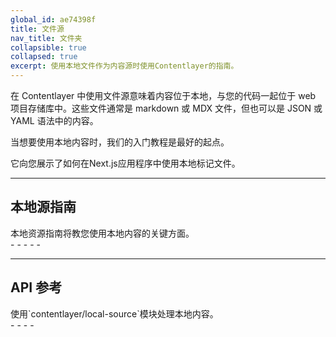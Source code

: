 ```yaml
---
global_id: ae74398f
title: 文件源
nav_title: 文件夹
collapsible: true
collapsed: true
excerpt: 使用本地文件作为内容源时使用Contentlayer的指南。
---
```


在 Contentlayer 中使用文件源意味着内容位于本地，与您的代码一起位于 web 项目存储库中。这些文件通常是 markdown 或 MDX 文件，但也可以是 JSON 或 YAML 语法中的内容。

<div className="mt-8 grid gap-6 md:grid-cols-2">
  <Card
    title="入门"
    icon="rocket"
    link={{ url: '/docs/getting-started', label: '跳进去' }}
    subtitle="我们的入门教程向您展示了如何在Next.js项目中使用本地内容。"
  />
  <div className="mt-2">
    <p>当想要使用本地内容时，我们的入门教程是最好的起点。</p>
    <p>它向您展示了如何在Next.js应用程序中使用本地标记文件。</p>
  </div>
</div>

---

## 本地源指南

<div className="-mt-4 grid gap-6 md:grid-cols-2">
  <div>本地资源指南将教您使用本地内容的关键方面。</div>
  <div>
    - <ChevronLink label="Mapping Documents to Types" url="/docs/sources/files/mapping-document-types" />
    - <ChevronLink label="Generated Data" url="/docs/sources/files/generated-data" />
    - <ChevronLink label="Generated Type Definitions" url="/docs/sources/files/generated-types" />
    - <ChevronLink label="Using MDX" url="/docs/sources/files/mdx" />
    - <ChevronLink label="Working with Images" url="/docs/sources/files/images" />
  </div>
</div>

---

## API 参考

<div className="-mt-4 grid gap-6 md:grid-cols-2">
  <div>
    使用`contentlayer/local-source`模块处理本地内容。
    <ChevronLink label="完整的技术参考" url="/docs/reference/source-files" />
  </div>
  <div>
    - <ChevronLink label="makeSource" url="/docs/reference/source-files/make-source" />
    - <ChevronLink label="defineDocumentType" url="/docs/reference/source-files/define-document-type" />
    - <ChevronLink label="defineNestedType" url="/docs/reference/source-files/define-nested-type" />
    - <ChevronLink label="Field types reference" url="/docs/reference/source-files/field-types" />
  </div>
</div>
